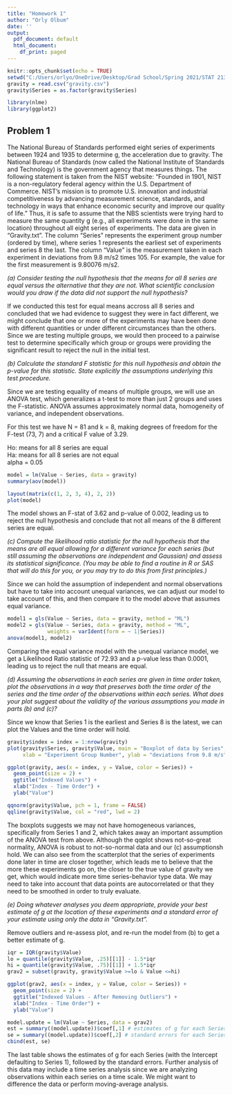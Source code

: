---
title: "Homework 1"
author: "Orly Olbum"
date: ''
output:
  pdf_document: default
  html_document:
    df_print: paged
---

```{r setup, include = FALSE}
knitr::opts_chunk$set(echo = TRUE)
setwd("C:/Users/orlyo/OneDrive/Desktop/Grad School/Spring 2021/STAT 2132 - Applied Stat. Methods 2/Homeworks/HW1")
gravity = read.csv("gravity.csv")
gravity$Series = as.factor(gravity$Series)

library(nlme)
library(ggplot2)
```

## Problem 1

The National Bureau of Standards performed eight series of experiments between 1924 and 1935 to determine g, the acceleration due to gravity. The National Bureau of Standards (now called the National Institute of Standards and Technology) is the government agency that measures things. The following statement is taken from the NIST website: "Founded in 1901, NIST is a non-regulatory federal agency within the U.S. Department of Commerce. NIST's mission is to promote U.S. innovation and industrial competitiveness by advancing measurement science, standards, and technology in ways that enhance economic security and improve our quality of life." Thus, it is safe to assume that the NBS scientists were trying hard to measure the same quantity g (e.g., all experiments were done in the same location) throughout all eight series of experiments. The data are given in "Gravity.txt". The column "Series" represents the experiment group number (ordered by time), where series 1 represents the earliest set of experiments and series 8 the last. The column "Value" is the measurement taken in each experiment in deviations from 9.8 m/s2 times 105. For example, the value for the first measurement is 9.80076 m/s2.

*(a) Consider testing the null hypothesis that the means for all 8 series are equal versus the alternative that they are not. What scientific conclusion would you draw if the data did not support the null hypothesis?*

If we conducted this test for equal means accross all 8 series and concluded that we had evidence to suggest they were in fact different, we might conclude that one or more of the experiments may have been done with different quantities or under different circumstances than the others. Since we are testing multiple groups, we would then proceed to a pairwise test to determine specifically which group or groups were providing the significant result to reject the null in the initial test.

*(b) Calculate the standard F statistic for this null hypothesis and obtain the p-value for this statistic. State explicitly the assumptions underlying this test procedure.*

Since we are testing equality of means of multiple groups, we will use an ANOVA test, which generalizes a t-test to more than just 2 groups and uses the F-statistic. ANOVA assumes approximately normal data, homogeneity of variance, and independent observations.  

For this test we have N = 81 and k = 8, making degrees of freedom for the F-test (73, 7) and a critical F value of 3.29.  

Ho: means for all 8 series are equal  
Ha: means for all 8 series are not equal  
alpha = 0.05  

```{r}
model = lm(Value ~ Series, data = gravity)
summary(aov(model))
```

```{r eval = FALSE, echo = FALSE}
layout(matrix(c(1, 2, 3, 4), 2, 2))
plot(model)
```

The model shows an F-stat of 3.62 and p-value of 0.002, leading us to reject the null hypothesis and conclude that not all means of the 8 different series are equal.

*(c) Compute the likelihood ratio statistic for the null hypothesis that the means are all equal allowing for a different variance for each series (but still assuming the observations are independent and Gaussian) and assess its statistical significance. (You may be able to find a routine in R or SAS that will do this for you, or you may try to do this from first principles.)*

Since we can hold the assumption of independent and normal observations but have to take into account unequal variances, we can adjust our model to take account of this, and then compare it to the model above that assumes equal variance.

```{r}
model1 = gls(Value ~ Series, data = gravity, method = "ML")
model2 = gls(Value ~ Series, data = gravity, method = "ML", 
             weights = varIdent(form = ~ 1|Series))
anova(model1, model2)
```

Comparing the equal variance model with the unequal variance model, we get a Likelihood Ratio statistic of 72.93 and a p-value less than 0.0001, leading us to reject the null that means are equal.

*(d) Assuming the observations in each series are given in time order taken, plot the observations in a way that preserves both the time order of the series and the time order of the observations within each series. What does your plot suggest about the validity of the various assumptions you made in parts (b) and (c)?*

Since we know that Series 1 is the earliest and Series 8 is the latest, we can plot the Values and the time order will hold.

```{r}
gravity$index = index = 1:nrow(gravity)
plot(gravity$Series, gravity$Value, main = "Boxplot of data by Series", 
     xlab = "Experiment Group Number", ylab = "deviations from 9.8 m/s^2 times 10^5")

ggplot(gravity, aes(x = index, y = Value, color = Series)) +
  geom_point(size = 2) +
  ggtitle("Indexed Values") +
  xlab("Index - Time Order") +
  ylab("Value")

qqnorm(gravity$Value, pch = 1, frame = FALSE)
qqline(gravity$Value, col = "red", lwd = 2)
```

The boxplots suggests we may not have homogeneous variances, specifically from Series 1 and 2, which takes away an important assumption of the ANOVA test from above. Although the qqplot shows not-so-great normality, ANOVA is robust to not-so-normal data and our (c) assumptionsh hold. We can also see from the scatterplot that the series of experiments done later in time are closer together, which leads me to believe that the more these experiments go on, the closer to the true value of gravity we get, which would indicate more time series-behavior type data. We may need to take into account that data points are autocorrelated or that they need to be smoothed in order to truly evaluate.

*(e) Doing whatever analyses you deem appropriate, provide your best estimate of g at the location of these experiments and a standard error of your estimate using only the data in "Gravity.txt".*

Remove outliers and re-assess plot, and re-run the model from (b) to get a better estimate of g.

```{r}
iqr = IQR(gravity$Value)
lo = quantile(gravity$Value, .25)[[1]] - 1.5*iqr
hi = quantile(gravity$Value, .75)[[1]] + 1.5*iqr
grav2 = subset(gravity, gravity$Value >=lo & Value <=hi)

ggplot(grav2, aes(x = index, y = Value, color = Series)) +
  geom_point(size = 2) +
  ggtitle("Indexed Values - After Removing Outliers") +
  xlab("Index - Time Order") +
  ylab("Value")

model.update = lm(Value ~ Series, data = grav2)
est = summary((model.update))$coef[,1] # estimates of g for each Series/location
se = summary((model.update))$coef[,2] # standard errors for each Series/location
cbind(est, se)
```

The last table shows the estimates of g for each Series (with the Intercept defaulting to Series 1), followed by the standard errors. Further analysis of this data may include a time series analysis since we are analyzing observations within each series on a time scale. We might want to difference the data or perform moving-average analysis.
